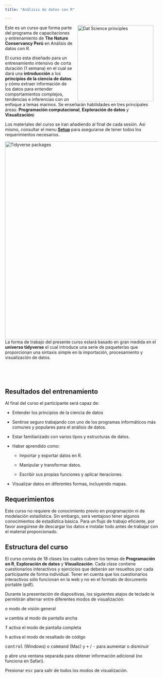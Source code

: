 ```yaml
---
title: "Análisis de datos con R"

---
```


<img src="docs/imagen/Data_science_1.png" alt="Dat Science principles" style="float:right;clear:left;width:250px;border:0;padding:0% 3%;"/>

Este es un curso que forma parte del programa de capacitaciones y entrenamiento de **The Nature Conservancy Perú** en Análisis de datos con R. 

El curso esta diseñado para un entrenamiento intensivo de corta duración (1 semana) en el cual se dará una **introducción** a los **principios de la ciencia de datos** y cómo extraer información de los datos para entender comportamientos complejos, tendencias e inferencias con un enfoque a temas marinos. Se enseñarán habilidades en tres principales áreas: **Programación computacional**, **Exploración de datos** y **Visualización**)

Los materiales del curso se iran añadiendo al final de cada sesión. Asi mismo, consultar el menu [**Setup**](./setup.html) para asegurarse de tener todos los requerimientos necesarios.

<img src="docs/imagen/Data_science_frame.png" alt="Tidyverse packages" style="float:left;clear:left;width:650px;border:0;padding:0% 4% 0% 0%;"/>

<br>

La forma de trabajo del presente curso estará basado en gran medida en el **universo tidyverse** el cual introduce una serie de paqueterías que proporcionan una sintaxis simple en la importación, procesamiento y visualización de datos.

<br>

<br>

## Resultados del entrenamiento

Al final del curso el participante será capaz de:

- Entender los principios de la ciencia de datos

- Sentirse seguro trabajando con uno de los programas informáticos más comunes y populares para el análisis de datos.

- Estar familiarizado con varios tipos y estructuras de datos.

- Haber aprendido como:

  - Importar y exportar datos en R.
  
  - Manipular y transformar datos.
  
  - Escribir sus propias funciones y aplicar iteraciones.
  
- Visualizar datos en diferentes formas, incluyendo mapas.
  

## Requerimientos

Este curso no requiere de conocimiento previo en programación ni de modelación estadística. Sin embargo, será ventajoso tener algunos conocimientos de estadística básica. Para un flujo de trabajo eficiente, por favor asegúrese de descargar los datos e instalar todo antes de trabajar con el material proporcionado.

## Estructura del curso

El curso consta de 18 clases los cuales cubren los temas de **Programación en R**, **Exploración de datos** y **Visualización**. Cada clase contiene cuestionarios interactivos y ejercicios que deberán ser resueltos por cada participante de forma individual. Tener en cuenta que los cuestionarios interactivos sólo funcionan en la web y no en el formato de documento portable (pdf).


Durante la presentación de diapositivas, los siguientes atajos de teclado le permitirán alternar entre diferentes modos de visualización:


<kbd>o</kbd> modo de visión general

<kbd>w</kbd> cambia al modo de pantalla ancha

<kbd>f</kbd> activa el modo de pantalla completa

<kbd>h</kbd> activa el modo de resaltado de código

<kbd>control</kbd> (Windows) o <kbd>command</kbd> (Mac) y <kbd>+</kbd> / <kbd>-</kbd> para aumentar o disminuir<br>

<kbd>p</kbd> abre una ventana separada para obtener información adicional (no funciona en Safari).

Presionar <kbd>esc</kbd> para salir de todos los modos de visualización. 


